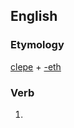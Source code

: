 ==English==

===Etymology===
[[clepe]] + [[-eth]]

===Verb===
{{infl|en|verb form}}

# {{obsolete}} {{third-person singular of|clepe}}